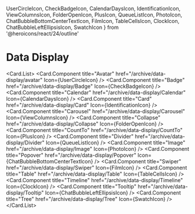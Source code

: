   UserCircleIcon,
  CheckBadgeIcon,
  CalendarDaysIcon,
  IdentificationIcon,
  ViewColumnsIcon,
  FolderOpenIcon,
  PlusIcon,
  QueueListIcon,
  PhotoIcon,
  ChatBubbleBottomCenterTextIcon,
  FilmIcon,
  TableCellsIcon,
  ClockIcon,
  ChatBubbleLeftEllipsisIcon,
  SwatchIcon
} from '@heroicons/react/24/outline'

# Data Display

<Card.List>
  <Card.Component
    title="Avatar"
    href="/archive/data-display/avatar"
    Icon={UserCircleIcon}
  />
  <Card.Component
    title="Badge"
    href="/archive/data-display/Badge"
    Icon={CheckBadgeIcon}
  />
  <Card.Component
    title="Calendar"
    href="/archive/data-display/Calendar"
    Icon={CalendarDaysIcon}
  />
  <Card.Component
    title="Card"
    href="/archive/data-display/Card"
    Icon={IdentificationIcon}
  />
  <Card.Component
    title="Carousel"
    href="/archive/data-display/Carousel"
    Icon={ViewColumnsIcon}
  />
  <Card.Component
    title="Collapse"
    href="/archive/data-display/Collapse"
    Icon={FolderOpenIcon}
  />
  <Card.Component
    title="CountTo"
    href="/archive/data-display/CountTo"
    Icon={PlusIcon}
  />
  <Card.Component
    title="Divider"
    href="/archive/data-display/Divider"
    Icon={QueueListIcon}
  />
  <Card.Component
    title="Image"
    href="/archive/data-display/Image"
    Icon={PhotoIcon}
  />
  <Card.Component
    title="Popover"
    href="/archive/data-display/Popover"
    Icon={ChatBubbleBottomCenterTextIcon}
  />
  <Card.Component
    title="Swiper"
    href="/archive/data-display/Swiper"
    Icon={FilmIcon}
  />
  <Card.Component
    title="Table"
    href="/archive/data-display/Table"
    Icon={TableCellsIcon}
  />
  <Card.Component
    title="Timeline"
    href="/archive/data-display/Timeline"
    Icon={ClockIcon}
  />
  <Card.Component
    title="Tooltip"
    href="/archive/data-display/Tooltip"
    Icon={ChatBubbleLeftEllipsisIcon}
  />
  <Card.Component
    title="Tree"
    href="/archive/data-display/Tree"
    Icon={SwatchIcon}
  />
</Card.List>
